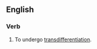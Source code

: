 ==English==

===Verb===
{{en-verb|transdifferentiat}}

# {{label|en|biology|intransitive}} To undergo [[transdifferentiation]].